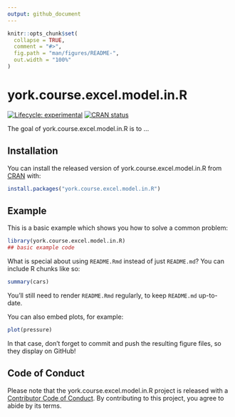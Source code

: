 ```yaml
---
output: github_document
---
```


<!-- README.md is generated from README.Rmd. Please edit that file -->

```r
knitr::opts_chunk$set(
  collapse = TRUE,
  comment = "#>",
  fig.path = "man/figures/README-",
  out.width = "100%"
)
```

# york.course.excel.model.in.R

<!-- badges: start -->
[![Lifecycle: experimental](https://img.shields.io/badge/lifecycle-experimental-orange.svg)](https://www.tidyverse.org/lifecycle/#experimental)
[![CRAN status](https://www.r-pkg.org/badges/version/york.course.excel.model.in.R)](https://CRAN.R-project.org/package=york.course.excel.model.in.R)
<!-- badges: end -->

The goal of york.course.excel.model.in.R is to ...

## Installation

You can install the released version of york.course.excel.model.in.R from [CRAN](https://CRAN.R-project.org) with:

``` r
install.packages("york.course.excel.model.in.R")
```

## Example

This is a basic example which shows you how to solve a common problem:

```r
library(york.course.excel.model.in.R)
## basic example code
```

What is special about using `README.Rmd` instead of just `README.md`? You can include R chunks like so:

```r
summary(cars)
```

You'll still need to render `README.Rmd` regularly, to keep `README.md` up-to-date.

You can also embed plots, for example:

```r
plot(pressure)
```

In that case, don't forget to commit and push the resulting figure files, so they display on GitHub!

## Code of Conduct

Please note that the york.course.excel.model.in.R project is released with a [Contributor Code of Conduct](https://contributor-covenant.org/version/2/0/CODE_OF_CONDUCT.html). By contributing to this project, you agree to abide by its terms.
